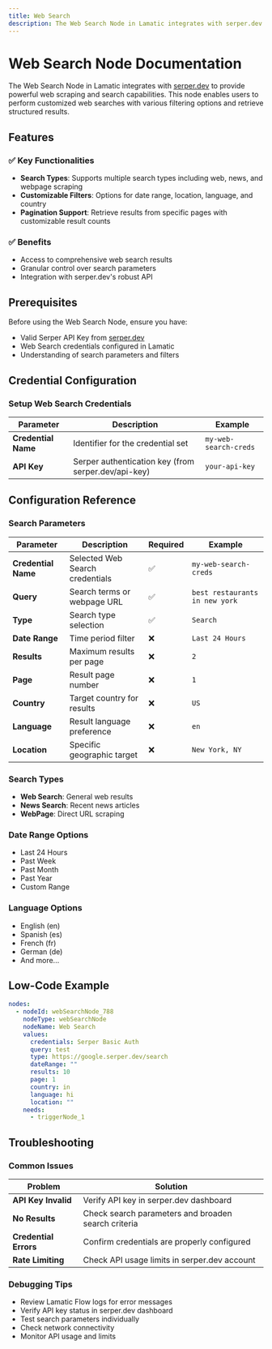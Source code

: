 ```yaml
---
title: Web Search
description: The Web Search Node in Lamatic integrates with serper.dev to provide powerful web scraping and search capabilities. This node enables users to perform customized web searches with various filtering options and retrieve structured results.
---
```


# Web Search Node Documentation

The Web Search Node in Lamatic integrates with [serper.dev](https://serper.dev) to provide powerful web scraping and search capabilities. This node enables users to perform customized web searches with various filtering options and retrieve structured results.


## Features

### ✅ Key Functionalities

- **Search Types**: Supports multiple search types including web, news, and webpage scraping
- **Customizable Filters**: Options for date range, location, language, and country
- **Pagination Support**: Retrieve results from specific pages with customizable result counts

### ✅ Benefits

- Access to comprehensive web search results
- Granular control over search parameters
- Integration with serper.dev's robust API


## Prerequisites

Before using the Web Search Node, ensure you have:

- Valid Serper API Key from [serper.dev](https://serper.dev/api-key)
- Web Search credentials configured in Lamatic
- Understanding of search parameters and filters


## Credential Configuration

### Setup Web Search Credentials

| **Parameter**       | **Description**                                     | **Example**           |
| ------------------- | --------------------------------------------------- | --------------------- |
| **Credential Name** | Identifier for the credential set                   | `my-web-search-creds` |
| **API Key**         | Serper authentication key (from serper.dev/api-key) | `your-api-key`        |


## Configuration Reference

### Search Parameters

| **Parameter**       | **Description**                 | **Required** | **Example**                    |
| ------------------- | ------------------------------- | ------------ | ------------------------------ |
| **Credential Name** | Selected Web Search credentials | ✅           | `my-web-search-creds`          |
| **Query**           | Search terms or webpage URL     | ✅           | `best restaurants in new york` |
| **Type**            | Search type selection           | ✅           | `Search`                       |
| **Date Range**      | Time period filter              | ❌           | `Last 24 Hours`                |
| **Results**         | Maximum results per page        | ❌           | `2`                            |
| **Page**            | Result page number              | ❌           | `1`                            |
| **Country**         | Target country for results      | ❌           | `US`                           |
| **Language**        | Result language preference      | ❌           | `en`                           |
| **Location**        | Specific geographic target      | ❌           | `New York, NY`                 |


### Search Types

- **Web Search**: General web results
- **News Search**: Recent news articles
- **WebPage**: Direct URL scraping

### Date Range Options

- Last 24 Hours
- Past Week
- Past Month
- Past Year
- Custom Range

### Language Options

- English (en)
- Spanish (es)
- French (fr)
- German (de)
- And more...


## Low-Code Example

```yaml
nodes:
  - nodeId: webSearchNode_788
    nodeType: webSearchNode
    nodeName: Web Search
    values:
      credentials: Serper Basic Auth
      query: test
      type: https://google.serper.dev/search
      dateRange: ""
      results: 10
      page: 1
      country: in
      language: hi
      location: ""
    needs:
      - triggerNode_1
```

## Troubleshooting

### Common Issues

| **Problem**           | **Solution**                                        |
| --------------------- | --------------------------------------------------- |
| **API Key Invalid**   | Verify API key in serper.dev dashboard              |
| **No Results**        | Check search parameters and broaden search criteria |
| **Credential Errors** | Confirm credentials are properly configured         |
| **Rate Limiting**     | Check API usage limits in serper.dev account        |

### Debugging Tips

- Review Lamatic Flow logs for error messages
- Verify API key status in serper.dev dashboard
- Test search parameters individually
- Check network connectivity
- Monitor API usage and limits
